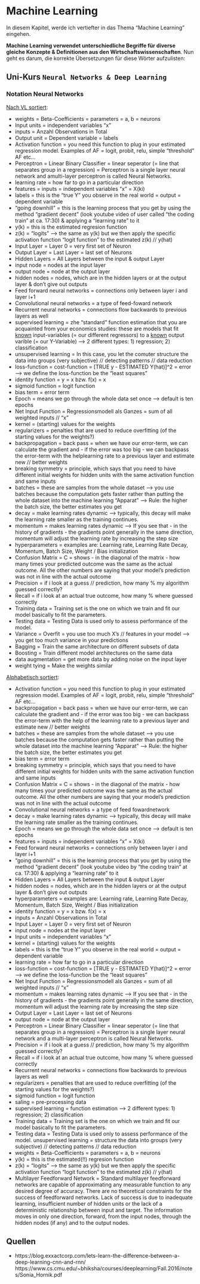 # Machine Learning

In diesem Kapitel, werde ich vertiefter in das Thema "Machine Learning" eingehen. 

**Machine Learning verwendet unterschiedliche Begriffe für diverse gleiche Konzepte & Definitionen aus den Wirtschaftswissenschaften**. Nun geht es darum, die korrekte Übersetzungen für diese Wörter aufzulisten:

## Uni-Kurs `Neural Networks & Deep Learning`

### Notation Neural Networks

<u>Nach VL sortiert</u>:

- weights = Beta-Coefficients = parameters = a, b = neurons
- Input units = independent variables "x" 
- inputs = Anzahl Observations in Total
- Output unit = Dependent variable = labels
- Activation function = you need this function to plug in your estimated regression model. Examples of AF = logit, probit, relu, simple "threshold" AF etc...
- Perceptron = Linear Binary Classifier = linear seperator (= line that separates group in a regression) = Perceptron is a single layer neural network and amulti-layer perceptron is called Neural Networks.
- learning rate = how far to go in a particular direction
- features = inputs = independent variables "x" = X(ki)
- labels = this is the "true Y" you observe in the real world = output = dependent variable
- "going downhill" = this is the learning process that you get by using the method "gradient decent" (look youtube video of user called "the coding train" at ca. 17:30) & applying a "learning rate" to it
- y(k) = this is the estimated regresion function
- z(k) = "logits" --> the same as y(k) but we then apply the specific activation function "logit function" to the estimated z(k) // y(hat)
- Input Layer = Layer 0 = very first set of Neuron
- Output Layer = Last Layer = last set of Neurons
- Hidden Layers = All Layers between the input & output Layer
- input node = nodes at the input layer
- output node = node at the output layer
- hidden nodes = nodes, which are in the hidden layers or at the output layer & don't give out outputs
- Feed forward neural networks = connections only between layer i and layer i+1
- Convolutional neural networks = a type of feed-foward network
- Recurrent neural networks = connections flow backwards to previous layers as well
- supervised learning = zhe "standard" function estimation that you are acquainted from your economics studies: these are models that fit <u>known</u> input-variables (= our different regressors) to a <u>known</u> output varible (= our Y-Variable) --> 2 different types: 1) regression; 2) classification
- unsupervised learning = In this case, you let the comuter structure the data into groups (very subjective) // detecting patterns // data reduction
- loss-function = cost-function = [TRUE y - ESTIMATED Y(hat)]^2 = error --> we define the loss-function be the "least squares"
- identity function = y = x bzw. f(x) = x
- sigmoid function = logit function
- bias term = error term 
- Epoch = means we go through the whole data set once --> default is ten epochs
- Net Input Function = Regressionsmodell als Ganzes = sum of all weighted inputs // "x"
- kernel = (starting) values for the weights
- regularizers = penalties that are used to reduce overfitting (of the starting values for the weights?)
- backpropagation = back pass = when we have our error-term, we can calculate the gradient and - if the error was too big - we can backpass the error-term with the helplearning rate to a previous layer and estimate new // better weights
- breaking symmetry = principle, which says that you need to have different initial weights for hidden units with the same activation function and same inputs
- batches = these are samples from the whole dataset --> you use batches because the computation gets faster rather than putting the whole dataset into the machine learning "Apparat" --> Rule: the higher the batch size, the better estimates you get
- decay = make learning rates dynamic --> typically, this decay will make the learning rate smaller as the training continues.
- momentum = makes learning rates dynamic --> If you see that - in the history of gradients - the gradients point generally in the same direction, momentum will adjust the learning rate by increasing the step size
- hyperparameters = examples are: Learning rate, Learning Rate Decay, Momentum, Batch Size, Weight / Bias initialization
- Confusion Matrix = C = shows - in the diagonal of the matrix - how many times your predicted outcome was the same as the actual outcome. All the other numbers are saying that your model's prediction was not in line with the actual outcome
- Precision = if i look at a guess // prediction, how many % my algorithm guessed correctly?
- Recall = if i look at an actual true outcome, how many % where guessed correctly
- Training data = Training set is the one on which we train and fit our model basically to fit the parameters.
- Testing data = Testing Data is used only to assess performance of the model.
- Variance = Overfit = you use too much X's // features in your model --> you get too much variance in your predictions
- Bagging = Train the same architecture on different subsets of data
- Boosting = Train different model architectures on the same data
- data augmentation = get more data by adding noise on the input layer
- weight tying = Make the weights similar


<u>Alphabetisch sortiert</u>:

- Activation function = you need this function to plug in your estimated regression model. Examples of AF = logit, probit, relu, simple "threshold" AF etc...
- backpropagation = back pass = when we have our error-term, we can calculate the gradient and - if the error was too big - we can backpass the error-term with  the help of the learning rate to a previous layer and estimate new // better weights
- batches = these are samples from the whole dataset --> you use batches because the computation gets faster rather than putting the whole dataset into the machine learning "Apparat" --> Rule: the higher the batch size, the better estimates you get
- bias term = error term 
- breaking symmetry = principle, which says that you need to have different initial weights for hidden units with the same activation function and same inputs
- Confusion Matrix = C = shows - in the diagonal of the matrix - how many times your predicted outcome was the same as the actual outcome. All the other numbers are saying that your model's prediction was not in line with the actual outcome
- Convolutional neural networks = a type of feed fowardnetwork
- decay = make learning rates dynamic --> typically, this decay will make the learning rate smaller as the training continues.
- Epoch = means we go through the whole data set once --> default is ten epochs
- features = inputs = independent variables "x" = X(ki)
- Feed forward neural networks = connections only between layer i and layer i+1
- "going downhill" = this is the learning process that you get by using the method "gradient decent" (look youtube video by "the coding train" at ca. 17:30) & applying a "learning rate" to it
- Hidden Layers = All Layers between the input & output Layer
- hidden nodes = nodes, which are in the hidden layers or at the output layer & don't give out outputs
- hyperparameters = examples are: Learning rate, Learning Rate Decay, Momentum, Batch Size, Weight / Bias initialization
- identity function = y = x bzw. f(x) = x
- inputs = Anzahl Observations in Total
- Input Layer = Layer 0 = very first set of Neuron
- input node = nodes at the input layer
- Input units = independent variables "x" 
- kernel = (starting) values for the weights
- labels = this is the "true Y" you observe in the real world = output = dependent variable
- learning rate = how far to go in a particular direction
- loss-function = cost-function = [TRUE y - ESTIMATED Y(hat)]^2 = error --> we define the loss-function be the "least squares"
- Net Input Function = Regressionsmodell als Ganzes = sum of all weighted inputs // "x"
- momentum = makes learning rates dynamic --> If you see that - in the history of gradients - the gradients point generally in the same direction, momentum will adjust the learning rate by increasing the step size
- Output Layer = Last Layer = last set of Neurons
- output node = node at the output layer
- Perceptron = Linear Binary Classifier = linear seperator (= line that separates group in a regression) = Perceptron is a single layer neural network and a multi-layer perceptron is called Neural Networks.
- Precision = if i look at a guess // prediction, how many % my algorithm guessed correctly?
- Recall = if i look at an actual true outcome, how many % where guessed correctly
- Recurrent neural networks = connections flow backwards to previous layers as well
- regularizers = penalties that are used to reduce overfitting (of the starting values for the weights?)
- sigmoid function = logit function
- saling = pre-processing data 
- supervised learning = function estimation --> 2 different types: 1) regression; 2) classification
- Training data = Training set is the one on which we train and fit our model basically to fit the parameters.
- Testing data = Testing Data is used only to assess performance of the model.
unsupervised learning = structure the data into groups (very subjective) // detecting patterns // data reduction
- weights = Beta-Coefficients = parameters = a, b = neurons
- y(k) = this is the estimated(!!) regresion function
- z(k) = "logits" --> the same as y(k) but we then apply the specific activation function "logit function" to the estimated z(k) // y(hat)
- Multilayer Feedforward Network = Standard multilayer feedforward networks are capable of approximating any measurable function to any desired degree of accuracy. There are no theoretical constraints for the success of feedforward networks. Lack of success is due to inadequate learning, insufficient number of hidden units or the lack of a deterministic relationship between input and target. The information moves in only one direction, forward, from the input nodes, through the hidden nodes (if any) and to the output nodes. 

## Quellen 

- https://blog.exxactcorp.com/lets-learn-the-difference-between-a-deep-learning-cnn-and-rnn/
https://www.cs.cmu.edu/~bhiksha/courses/deeplearning/Fall.2016/notes/Sonia_Hornik.pdf


